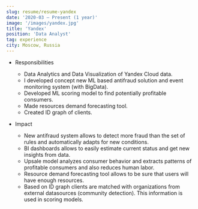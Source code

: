 ```yaml
---
slug: resume/resume-yandex
date: '2020-03 – Present (1 year)'
image: '/images/yandex.jpg'
title: 'Yandex'
position: 'Data Analyst'
tag: experience
city: Moscow, Russia
---
```

* Responsibilities 
    * Data Analytics and Data Visualization of Yandex Cloud data.
    * I developed concept new ML based antifraud solution and event monitoring system (with BigData).
    * Developed ML scoring model to find potentially profitable consumers.
    * Made resources demand forecasting tool.
    * Created ID graph of clients.

* Impact
    * New antifraud system allows to detect more fraud than the set of rules and automatically adapts for new conditions.
    * BI dashboards allows to easily estimate current status and get new insights from data.
    * Upsale model analyzes consumer behavior and extracts patterns of profitable consumers and also reduces human labor.
    * Resource demand forecasting tool allows to be sure that users will have enough resources.
    * Based on ID graph clients are matched with organizations from external datasources (community detection). This information is used in scoring models.

